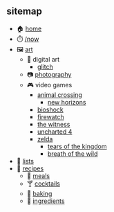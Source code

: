 ## sitemap

<section className="content">

- 🏠 [home](/)
- ⏱️ [/now](/now)
- 🖼️ [art](/art)
  - 📀 digital art
    - [glitch](/glitch)
  - 📷 [photography](/photography)
  - 🎮 video games
    - [animal crossing](/animal-crossing)
      - [new horizons](/animal-crossing/new-horizons)
    - [bioshock](/bioshock)
    - [firewatch](/firewatch)
    - [the witness](/the-witness)
    - [uncharted 4](/uncharted-4)
    - [zelda](/zelda)
      - [tears of the kingdom](/zelda/tears-of-the-kingdom)
      - [breath of the wild](/zelda/breath-of-the-wild)
- 📝 [lists](/lists)
- 🍙 [recipes](/recipes)
  - 🍱 [meals](/recipes/meals)
  - 🍸 [cocktails](/recipes/cocktails)
  - 🍰 [baking](/recipes/baking)
  - 🛒 [ingredients](/recipes/ingredients)

</section>
